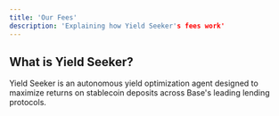 ```yaml
---
title: 'Our Fees'
description: 'Explaining how Yield Seeker's fees work'
---
```


## What is Yield Seeker?

Yield Seeker is an autonomous yield optimization agent designed to maximize returns on stablecoin deposits across Base's leading lending protocols.